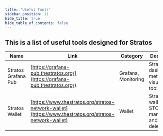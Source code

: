 ```yaml
---
title: 'Useful Tools'
sidebar_position: 11
hide_title: true
hide_table_of_contents: false
---
```



<PageTitle iconUrl="img/stratos-icon.svg" title="Stratos Useful Tools" />

## This is a list of useful tools designed for Stratos

| Name | Link | Category | Description |
|------|------|----------|-------------|
| Stratos Grafana Pub | [https://grafana-pub.thestratos.org/](https://grafana-pub.thestratos.org/) | Grafana, Monitoring  | Stratos data dashboard & metrics visualization tool. |
| Stratos Wallet | [https://www.thestratos.org/stratos-network-wallet](https://www.thestratos.org/stratos-network-wallet) | Wallet | Stratos wallet for STOS management and delegation. |
